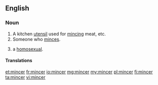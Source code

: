 ==English==

===Noun===
{{en-noun}}

# A kitchen [[utensil]] used for [[mince|mincing]] meat, etc.
# Someone who [[mince|minces]].
# {{label|en|British|slang|derogatory}} a [[homosexual]].

====Translations====
{{trans-see|a kitchen utensil used for mincing meat|meatgrinder}}

[[et:mincer]]
[[fr:mincer]]
[[io:mincer]]
[[mg:mincer]]
[[my:mincer]]
[[pl:mincer]]
[[fi:mincer]]
[[ta:mincer]]
[[vi:mincer]]
